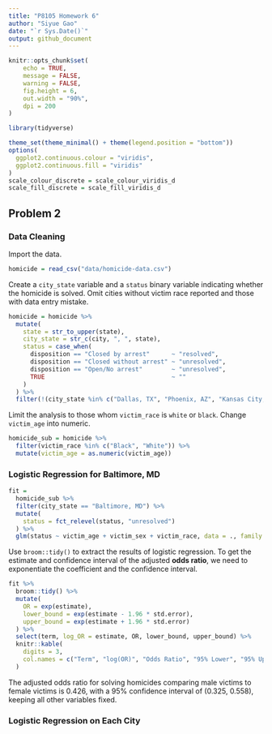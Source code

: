 ```yaml
---
title: "P8105 Homework 6"
author: "Siyue Gao"
date: "`r Sys.Date()`"
output: github_document
---
```


```r
knitr::opts_chunk$set(
	echo = TRUE,
	message = FALSE,
	warning = FALSE,
	fig.height = 6,
	out.width = "90%",
	dpi = 200
)
```


```r
library(tidyverse)
```


```r
theme_set(theme_minimal() + theme(legend.position = "bottom"))
options(
  ggplot2.continuous.colour = "viridis",
  ggplot2.continuous.fill = "viridis"
)
scale_colour_discrete = scale_colour_viridis_d
scale_fill_discrete = scale_fill_viridis_d
```


## Problem 2

### Data Cleaning

Import the data.

```r
homicide = read_csv("data/homicide-data.csv")
```

Create a `city_state` variable and a `status` binary variable indicating whether the homicide is solved. Omit cities without victim race reported and those with data entry mistake.

```r
homicide = homicide %>% 
  mutate(
    state = str_to_upper(state),
    city_state = str_c(city, ", ", state),
    status = case_when(
      disposition == "Closed by arrest"      ~ "resolved",
      disposition == "Closed without arrest" ~ "unresolved",
      disposition == "Open/No arrest"        ~ "unresolved",
      TRUE                                   ~ ""
    )
  ) %>% 
  filter(!(city_state %in% c("Dallas, TX", "Phoenix, AZ", "Kansas City, MO", "Tulsa, AL")))
```

Limit the analysis to those whom `victim_race` is `white` or `black`. Change `victim_age` into numeric.

```r
homicide_sub = homicide %>% 
  filter(victim_race %in% c("Black", "White")) %>% 
  mutate(victim_age = as.numeric(victim_age))
```

### Logistic Regression for Baltimore, MD

```r
fit = 
  homicide_sub %>% 
  filter(city_state == "Baltimore, MD") %>% 
  mutate(
    status = fct_relevel(status, "unresolved")
  ) %>% 
  glm(status ~ victim_age + victim_sex + victim_race, data = ., family = "binomial")
```

Use `broom::tidy()` to extract the results of logistic regression. To get the estimate and confidence interval of the adjusted **odds ratio**, we need to exponentiate the coefficient and the confidence interval.

```r
fit %>% 
  broom::tidy() %>% 
  mutate(
    OR = exp(estimate),
    lower_bound = exp(estimate - 1.96 * std.error),
    upper_bound = exp(estimate + 1.96 * std.error)
  ) %>% 
  select(term, log_OR = estimate, OR, lower_bound, upper_bound) %>% 
  knitr::kable(
    digits = 3,
    col.names = c("Term", "log(OR)", "Odds Ratio", "95% Lower", "95% Upper")    
  )
```

The adjusted odds ratio for solving homicides comparing male victims to female victims is 0.426, with a 95% confidence interval of (0.325, 0.558), keeping all other variables fixed.

### Logistic Regression on Each City


